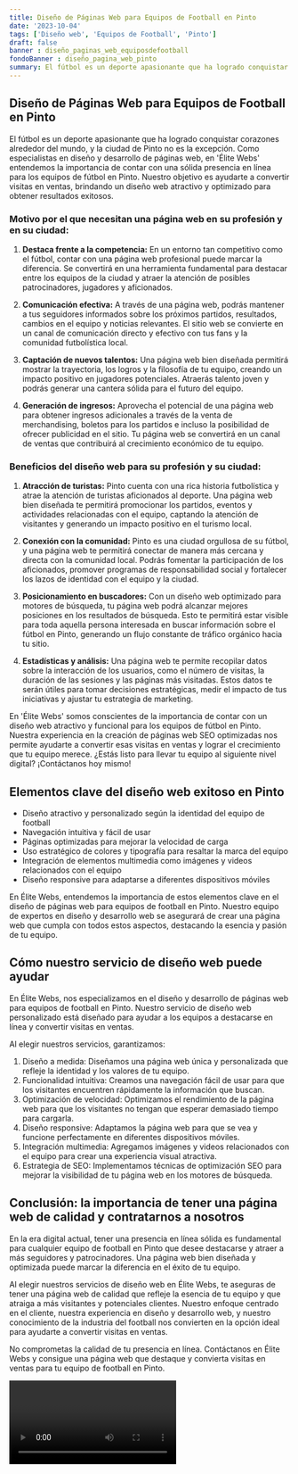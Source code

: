 ```yaml
---
title: Diseño de Páginas Web para Equipos de Football en Pinto
date: '2023-10-04'
tags: ['Diseño web', 'Equipos de Football', 'Pinto']
draft: false
banner : diseño_paginas_web_equiposdefootball
fondoBanner : diseño_pagina_web_pinto
summary: El fútbol es un deporte apasionante que ha logrado conquistar corazones alrededor del mundo, y la ciudad de Pinto no es la excepción. Como especialistas en diseño y desarrollo de páginas web, en 'Élite Webs' entendemos la importancia de contar con una sólida presencia en línea para los equipos de fútbol en Pinto. Nuestro objetivo es ayudarte a convertir visitas en ventas, brindando un diseño web atractivo y optimizado para obtener resultados exitosos.
---
```


## Diseño de Páginas Web para Equipos de Football en Pinto

El fútbol es un deporte apasionante que ha logrado conquistar corazones alrededor del mundo, y la ciudad de Pinto no es la excepción. Como especialistas en diseño y desarrollo de páginas web, en 'Élite Webs' entendemos la importancia de contar con una sólida presencia en línea para los equipos de fútbol en Pinto. Nuestro objetivo es ayudarte a convertir visitas en ventas, brindando un diseño web atractivo y optimizado para obtener resultados exitosos.

### Motivo por el que necesitan una página web en su profesión y en su ciudad:

1. **Destaca frente a la competencia:** En un entorno tan competitivo como el fútbol, contar con una página web profesional puede marcar la diferencia. Se convertirá en una herramienta fundamental para destacar entre los equipos de la ciudad y atraer la atención de posibles patrocinadores, jugadores y aficionados.

2. **Comunicación efectiva:** A través de una página web, podrás mantener a tus seguidores informados sobre los próximos partidos, resultados, cambios en el equipo y noticias relevantes. El sitio web se convierte en un canal de comunicación directo y efectivo con tus fans y la comunidad futbolística local.

3. **Captación de nuevos talentos:** Una página web bien diseñada permitirá mostrar la trayectoria, los logros y la filosofía de tu equipo, creando un impacto positivo en jugadores potenciales. Atraerás talento joven y podrás generar una cantera sólida para el futuro del equipo.

4. **Generación de ingresos:** Aprovecha el potencial de una página web para obtener ingresos adicionales a través de la venta de merchandising, boletos para los partidos e incluso la posibilidad de ofrecer publicidad en el sitio. Tu página web se convertirá en un canal de ventas que contribuirá al crecimiento económico de tu equipo.

### Beneficios del diseño web para su profesión y su ciudad:

1. **Atracción de turistas:** Pinto cuenta con una rica historia futbolística y atrae la atención de turistas aficionados al deporte. Una página web bien diseñada te permitirá promocionar los partidos, eventos y actividades relacionadas con el equipo, captando la atención de visitantes y generando un impacto positivo en el turismo local.

2. **Conexión con la comunidad:** Pinto es una ciudad orgullosa de su fútbol, y una página web te permitirá conectar de manera más cercana y directa con la comunidad local. Podrás fomentar la participación de los aficionados, promover programas de responsabilidad social y fortalecer los lazos de identidad con el equipo y la ciudad.

3. **Posicionamiento en buscadores:** Con un diseño web optimizado para motores de búsqueda, tu página web podrá alcanzar mejores posiciones en los resultados de búsqueda. Esto te permitirá estar visible para toda aquella persona interesada en buscar información sobre el fútbol en Pinto, generando un flujo constante de tráfico orgánico hacia tu sitio.

4. **Estadísticas y análisis:** Una página web te permite recopilar datos sobre la interacción de los usuarios, como el número de visitas, la duración de las sesiones y las páginas más visitadas. Estos datos te serán útiles para tomar decisiones estratégicas, medir el impacto de tus iniciativas y ajustar tu estrategia de marketing.

En 'Élite Webs' somos conscientes de la importancia de contar con un diseño web atractivo y funcional para los equipos de fútbol en Pinto. Nuestra experiencia en la creación de páginas web SEO optimizadas nos permite ayudarte a convertir esas visitas en ventas y lograr el crecimiento que tu equipo merece. ¿Estás listo para llevar tu equipo al siguiente nivel digital? ¡Contáctanos hoy mismo!

<GifSeo />

<Cta />

## Elementos clave del diseño web exitoso en Pinto

- Diseño atractivo y personalizado según la identidad del equipo de football
- Navegación intuitiva y fácil de usar
- Páginas optimizadas para mejorar la velocidad de carga
- Uso estratégico de colores y tipografía para resaltar la marca del equipo
- Integración de elementos multimedia como imágenes y videos relacionados con el equipo
- Diseño responsive para adaptarse a diferentes dispositivos móviles

En Élite Webs, entendemos la importancia de estos elementos clave en el diseño de páginas web para equipos de football en Pinto. Nuestro equipo de expertos en diseño y desarrollo web se asegurará de crear una página web que cumpla con todos estos aspectos, destacando la esencia y pasión de tu equipo.

## Cómo nuestro servicio de diseño web puede ayudar

En Élite Webs, nos especializamos en el diseño y desarrollo de páginas web para equipos de football en Pinto. Nuestro servicio de diseño web personalizado está diseñado para ayudar a los equipos a destacarse en línea y convertir visitas en ventas.

Al elegir nuestros servicios, garantizamos:

1. Diseño a medida: Diseñamos una página web única y personalizada que refleje la identidad y los valores de tu equipo.
2. Funcionalidad intuitiva: Creamos una navegación fácil de usar para que los visitantes encuentren rápidamente la información que buscan.
3. Optimización de velocidad: Optimizamos el rendimiento de la página web para que los visitantes no tengan que esperar demasiado tiempo para cargarla.
4. Diseño responsive: Adaptamos la página web para que se vea y funcione perfectamente en diferentes dispositivos móviles.
5. Integración multimedia: Agregamos imágenes y videos relacionados con el equipo para crear una experiencia visual atractiva.
6. Estrategia de SEO: Implementamos técnicas de optimización SEO para mejorar la visibilidad de tu página web en los motores de búsqueda.

## Conclusión: la importancia de tener una página web de calidad y contratarnos a nosotros

En la era digital actual, tener una presencia en línea sólida es fundamental para cualquier equipo de football en Pinto que desee destacarse y atraer a más seguidores y patrocinadores. Una página web bien diseñada y optimizada puede marcar la diferencia en el éxito de tu equipo.

Al elegir nuestros servicios de diseño web en Élite Webs, te aseguras de tener una página web de calidad que refleje la esencia de tu equipo y que atraiga a más visitantes y potenciales clientes. Nuestro enfoque centrado en el cliente, nuestra experiencia en diseño y desarrollo web, y nuestro conocimiento de la industria del football nos convierten en la opción ideal para ayudarte a convertir visitas en ventas.

No comprometas la calidad de tu presencia en línea. Contáctanos en Élite Webs y consigue una página web que destaque y convierta visitas en ventas para tu equipo de football en Pinto.

<Video />

<CtaBot job='Equipos de Football' city='Pinto'/>

<Gmaps query='Pinto+españa+maps' />